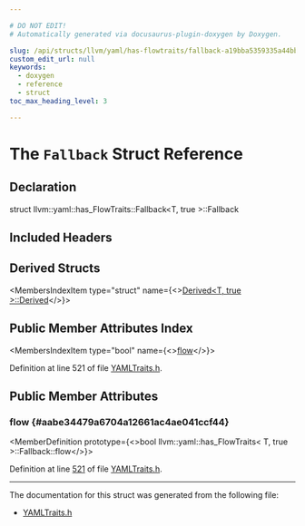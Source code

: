 ```yaml
---

# DO NOT EDIT!
# Automatically generated via docusaurus-plugin-doxygen by Doxygen.

slug: /api/structs/llvm/yaml/has-flowtraits/fallback-a19bba5359335a44bbc3bc2b6cc99ea2
custom_edit_url: null
keywords:
  - doxygen
  - reference
  - struct
toc_max_heading_level: 3

---
```





# The `Fallback` Struct Reference

<DoxygenPage pluginConfig={pluginConfig}>



## Declaration

<CodeBlock>struct llvm::yaml::has_FlowTraits::Fallback&lt;T, true &gt;::Fallback</CodeBlock>

## Included Headers

<IncludesList>
<IncludesListItem
  filePath="llvm/Support/YAMLTraits.h"
  permalink="/docs/api/files/include/include/llvm/include/llvm/support/yamltraits-h"
  isLocal="true" />
</IncludesList>

## Derived Structs

<MembersIndex>

<MembersIndexItem
  type="struct"
  name={<><a href="/docs/api/structs/llvm/yaml/has-flowtraits/derived-f70f21d0bb2d1809718e0487ef021f44">Derived&lt;T, true &gt;::Derived</a></>}>
</MembersIndexItem>

</MembersIndex>

## Public Member Attributes Index

<MembersIndex>

<MembersIndexItem
  type="bool"
  name={<><a href="#aabe34479a6704a12661ac4ae041ccf44">flow</a></>}>
</MembersIndexItem>

</MembersIndex>


Definition at line 521 of file <a href="/docs/api/files/include/include/llvm/include/llvm/support/yamltraits-h">YAMLTraits.h</a>.

<SectionDefinition>

## Public Member Attributes

### flow {#aabe34479a6704a12661ac4ae041ccf44}

<MemberDefinition
  prototype={<>bool llvm::yaml::has&#95;FlowTraits&lt; T, true &gt;::Fallback::flow</>}>

Definition at line <a href="/docs/api/files/include/include/llvm/include/llvm/support/yamltraits-h/#l00521">521</a> of file <a href="/docs/api/files/include/include/llvm/include/llvm/support/yamltraits-h">YAMLTraits.h</a>.
</MemberDefinition>

</SectionDefinition>

<hr/>

The documentation for this struct was generated from the following file:

<ul>
<li><a href="/docs/api/files/include/include/llvm/include/llvm/support/yamltraits-h">YAMLTraits.h</a></li>
</ul>

</DoxygenPage>
